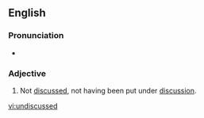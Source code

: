 ==English==
===Pronunciation===
* {{rhymes|ʌst}}

===Adjective===
{{en-adj}}

# Not [[discussed]], not having been put under [[discussion]].

[[vi:undiscussed]]